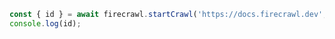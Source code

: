 ```js Node
const { id } = await firecrawl.startCrawl('https://docs.firecrawl.dev', { limit: 10 });
console.log(id);
```
